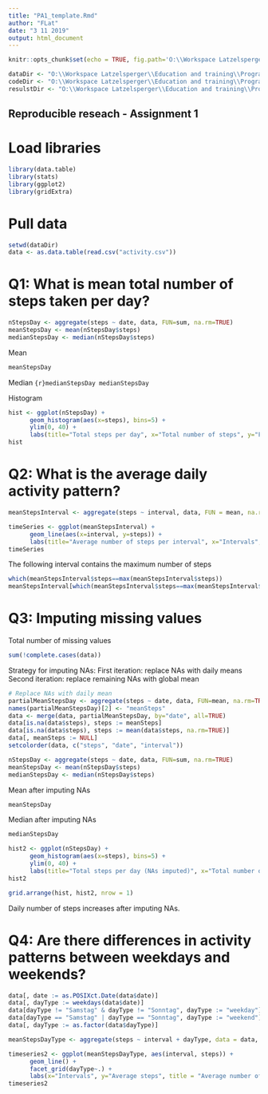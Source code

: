 ---
title: "PA1_template.Rmd"
author: "FLat"
date: "3 11 2019"
output: html_document
---

```{r setup, include=FALSE}
knitr::opts_chunk$set(echo = TRUE, fig.path='O:\\Workspace Latzelsperger\\Education and training\\Programming\\Coursera\\Reproducible Research\\Results/')

dataDir <- "O:\\Workspace Latzelsperger\\Education and training\\Programming\\Coursera\\Reproducible Research\\Data"
codeDir <- "O:\\Workspace Latzelsperger\\Education and training\\Programming\\Coursera\\Reproducible Research\\Code"
resulstDir <- "O:\\Workspace Latzelsperger\\Education and training\\Programming\\Coursera\\Reproducible Research\\Results"
```

## Reproducible reseach - Assignment 1
# Load libraries
```{r}
library(data.table)
library(stats)
library(ggplot2)
library(gridExtra)
```

# Pull data
```{r}
setwd(dataDir)
data <- as.data.table(read.csv("activity.csv"))

```

# Q1: What is mean total number of steps taken per day?
```{r}
nStepsDay <- aggregate(steps ~ date, data, FUN=sum, na.rm=TRUE)
meanStepsDay <- mean(nStepsDay$steps)
medianStepsDay <- median(nStepsDay$steps)
```

Mean
```{r}
meanStepsDay
```

Median
```{r}medianStepsDay
medianStepsDay
```

Histogram
```{r}
hist <- ggplot(nStepsDay) +
      geom_histogram(aes(x=steps), bins=5) +
      ylim(0, 40) +
      labs(title="Total steps per day", x="Total number of steps", y="Frequency")
hist
```

# Q2: What is the average daily activity pattern?
```{r}
meanStepsInterval <- aggregate(steps ~ interval, data, FUN = mean, na.rm = TRUE)

timeSeries <- ggplot(meanStepsInterval) +
      geom_line(aes(x=interval, y=steps)) +
      labs(title="Average number of steps per interval", x="Intervals", y="Average number of steps")
timeSeries
```

The following interval contains the maximum number of steps
```{r}
which(meanStepsInterval$steps==max(meanStepsInterval$steps))
meanStepsInterval[which(meanStepsInterval$steps==max(meanStepsInterval$steps)), "interval"]
```


# Q3: Imputing missing values
Total number of missing values
```{r}
sum(!complete.cases(data))
```

Strategy for imputing NAs:
First iteration: replace NAs with daily means
Second iteration: replace remaining NAs with global mean

```{r}
# Replace NAs with daily mean
partialMeanStepsDay <- aggregate(steps ~ date, data, FUN=mean, na.rm=TRUE)
names(partialMeanStepsDay)[2] <- "meanSteps"
data <- merge(data, partialMeanStepsDay, by="date", all=TRUE)
data[is.na(data$steps), steps := meanSteps]
data[is.na(data$steps), steps := mean(data$steps, na.rm=TRUE)]
data[, meanSteps := NULL]
setcolorder(data, c("steps", "date", "interval"))

nStepsDay <- aggregate(steps ~ date, data, FUN=sum, na.rm=TRUE)
meanStepsDay <- mean(nStepsDay$steps)
medianStepsDay <- median(nStepsDay$steps)
```

Mean after imputing NAs
```{r}
meanStepsDay
```

Median after imputing NAs
```{r}
medianStepsDay
```

```{r}
hist2 <- ggplot(nStepsDay) +
      geom_histogram(aes(x=steps), bins=5) +
      ylim(0, 40) +
      labs(title="Total steps per day (NAs imputed)", x="Total number of steps", y="Frequency")
hist2

grid.arrange(hist, hist2, nrow = 1)
```

Daily number of steps increases after imputing NAs.


# Q4: Are there differences in activity patterns between weekdays and weekends?
```{r}
data[, date := as.POSIXct.Date(data$date)]
data[, dayType := weekdays(data$date)]
data[dayType != "Samstag" & dayType != "Sonntag", dayType := "weekday"]
data[dayType == "Samstag" | dayType == "Sonntag", dayType := "weekend"]
data[, dayType := as.factor(data$dayType)]

meanStepsDayType <- aggregate(steps ~ interval + dayType, data = data, FUN = mean)

timeseries2 <- ggplot(meanStepsDayType, aes(interval, steps)) +
      geom_line() + 
      facet_grid(dayType~.) + 
      labs(x="Intervals", y="Average steps", title = "Average number of steps per day            during the week and on weekends")
timeseries2
```


